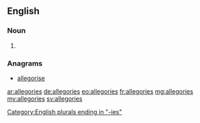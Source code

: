 ==English==

===Noun===
{{head|en}}

# {{plural of|allegory}}

===Anagrams===
* [[allegorise#English|allegorise]]

[[Category:English plurals ending in "-ies"]]

[[ar:allegories]]
[[de:allegories]]
[[eo:allegories]]
[[fr:allegories]]
[[mg:allegories]]
[[my:allegories]]
[[sv:allegories]]